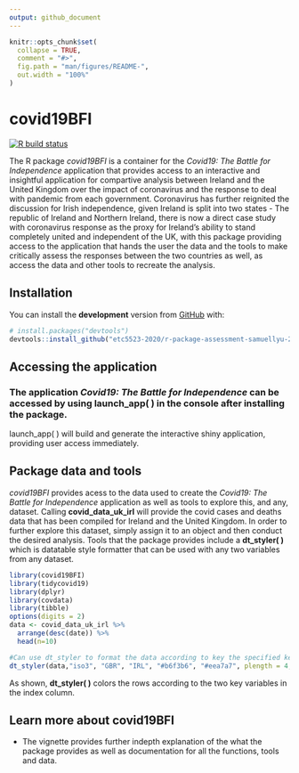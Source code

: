 ```yaml
---
output: github_document
---
```


<!-- README.md is generated from README.Rmd. Please edit that file -->

```r
knitr::opts_chunk$set(
  collapse = TRUE,
  comment = "#>",
  fig.path = "man/figures/README-",
  out.width = "100%"
)
```

# covid19BFI

<!-- badges: start -->

[![R build status](https://github.com/etc5523-2020/r-package-assessment-samuellyu-2021/workflows/R-CMD-check/badge.svg)](https://github.com/etc5523-2020/r-package-assessment-samuellyu-2021/actions)
<!-- badges: end -->

The R package _covid19BFI_ is a container for the _Covid19: The Battle for Independence_ application that provides access to an interactive and insightful application for compartive analysis between Ireland and the United Kingdom over the impact of coronavirus and the response to deal with pandemic from each government. Coronavirus has further reignited the discussion for Irish independence, given Ireland is split into two states - The republic of Ireland and Northern Ireland, there is now a direct case study with coronavirus response as the proxy for Ireland's ability to stand completely united and independent of the UK, with this package providing access to the application that hands
the user the data and the tools to make critically assess the responses between the two countries as well, as access the data and other tools to recreate the analysis.

## Installation

You can install the **development** version from 
[GitHub](https://github.com/etc5523-2020/r-package-assessment-samuellyu-2021) with:

``` r
# install.packages("devtools")
devtools::install_github("etc5523-2020/r-package-assessment-samuellyu-2021")
```
## Accessing the application

### The application _Covid19: The Battle for Independence_ can be accessed by using **launch_app( )** in the console after installing the package.
launch_app( ) will build and generate the interactive shiny application, providing user access immediately.

## Package data and tools
_covid19BFI_ provides acess to the data used to create the _Covid19: The Battle for Independence_ application as well as tools to explore this, and any, dataset. Calling **covid_data_uk_irl** will provide the covid cases and deaths data that has been compiled for Ireland and the United Kingdom. In order to further explore this dataset, simply assign it to an object and then conduct the desired analysis. Tools that the package provides include a **dt_styler( )** which is datatable style formatter that can be used with any two variables from any dataset.

```r
library(covid19BFI)
library(tidycovid19)
library(dplyr)
library(covdata)
library(tibble)
options(digits = 2)
data <- covid_data_uk_irl %>% 
  arrange(desc(date)) %>%
  head(n=10)

#Can use dt_styler to format the data according to key the specified key variables
dt_styler(data,"iso3", "GBR", "IRL", "#b6f3b6", "#eea7a7", plength = 4, rownames = FALSE)
```

As shown, **dt_styler( )** colors the rows according to the two key variables in the index column. 

## Learn more about **covid19BFI**

  - The vignette provides further indepth explanation of the what the package provides as well as documentation for all the functions, tools and data.

